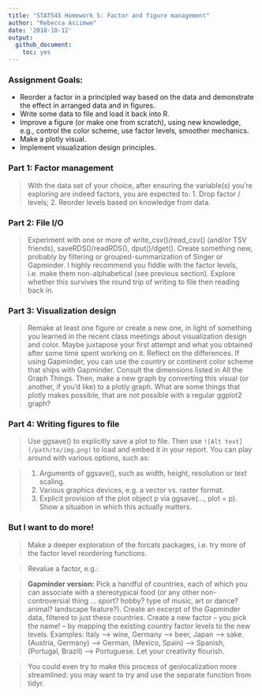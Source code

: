 ```yaml
---
title: "STAT545 Homework 5: Factor and figure management"
author: "Rebecca Asiimwe"
date: '2018-10-12'
output:
  github_document:
    toc: yes
---
```


### Assignment Goals:

* Reorder a factor in a principled way based on the data and demonstrate the effect in arranged data and in figures.
* Write some data to file and load it back into R.
* Improve a figure (or make one from scratch), using new knowledge, e.g., control the color scheme, use factor levels, smoother mechanics.
* Make a plotly visual.
* Implement visualization design principles.

### Part 1: Factor management
> With the data set of your choice, after ensuring the variable(s) you’re exploring are indeed factors, you are expected to:
> 1. Drop factor / levels;
> 2. Reorder levels based on knowledge from data.


### Part 2: File I/O
> Experiment with one or more of write_csv()/read_csv() (and/or TSV friends), saveRDS()/readRDS(), dput()/dget(). Create something new, probably by filtering or grouped-summarization of Singer or Gapminder. I highly recommend you fiddle with the factor levels, i.e. make them non-alphabetical (see previous section). Explore whether this survives the round trip of writing to file then reading back in.


### Part 3: Visualization design
> Remake at least one figure or create a new one, in light of something you learned in the recent class meetings about visualization design and color. Maybe juxtapose your first attempt and what you obtained after some time spent working on it. Reflect on the differences. If using Gapminder, you can use the country or continent color scheme that ships with Gapminder. Consult the dimensions listed in All the Graph Things.
> Then, make a new graph by converting this visual (or another, if you’d like) to a plotly graph. What are some things that plotly makes possible, that are not possible with a regular ggplot2 graph?


### Part 4: Writing figures to file
> Use ggsave() to explicitly save a plot to file. Then use `![Alt text](/path/to/img.png)` to load and embed it in your report. You can play around with various options, such as:

> 1. Arguments of ggsave(), such as width, height, resolution or text scaling.
> 2. Various graphics devices, e.g. a vector vs. raster format.
> 3. Explicit provision of the plot object p via ggsave(..., plot = p). Show a situation in which this actually matters.


### But I want to do more!
> Make a deeper exploration of the forcats packages, i.e. try more of the factor level reordering functions.

> Revalue a factor, e.g.:

> **Gapminder version:** Pick a handful of countries, each of which you can associate with a stereotypical food (or any other non-controversial thing … sport? hobby? type of music, art or dance? animal? landscape feature?). Create an excerpt of the Gapminder data, filtered to just these countries. Create a new factor – you pick the name! – by mapping the existing country factor levels to the new levels.
> Examples: Italy –> wine, Germany –> beer, Japan –> sake. (Austria, Germany) –> German, (Mexico, Spain) –> Spanish, (Portugal, Brazil) –> Portuguese. Let your creativity flourish.



> You could even try to make this process of geolocalization more streamlined: you may want to try and use the separate function from tidyr.


